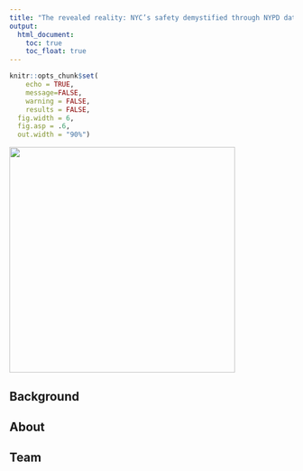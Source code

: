```yaml
---
title: "The revealed reality: NYC’s safety demystified through NYPD data"
output: 
  html_document:
    toc: true
    toc_float: true
---
```


```r

knitr::opts_chunk$set(
	echo = TRUE,
	message=FALSE,
	warning = FALSE,
	results = FALSE,
  fig.width = 6,
  fig.asp = .6,
  out.width = "90%")
```

![ ](image/new_york.jpg){height=400}

## Background 

## About

## Team